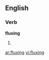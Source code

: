 ==English==

===Verb===
'''fluxing'''

# {{present participle of|flux}}

[[ar:fluxing]]
[[vi:fluxing]]
